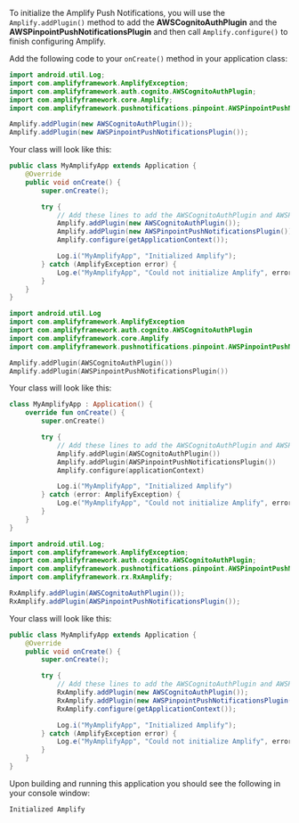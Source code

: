 To initialize the Amplify Push Notifications, you will use the `Amplify.addPlugin()` method to add the **AWSCognitoAuthPlugin** and the **AWSPinpointPushNotificationsPlugin** and then call `Amplify.configure()` to finish configuring Amplify.

Add the following code to your `onCreate()` method in your application class:

<BlockSwitcher>
<Block name="Java">

```java
import android.util.Log;
import com.amplifyframework.AmplifyException;
import com.amplifyframework.auth.cognito.AWSCognitoAuthPlugin;
import com.amplifyframework.core.Amplify;
import com.amplifyframework.pushnotifications.pinpoint.AWSPinpointPushNotificationsPlugin;
```

```java
Amplify.addPlugin(new AWSCognitoAuthPlugin());
Amplify.addPlugin(new AWSPinpointPushNotificationsPlugin());
```

Your class will look like this:

```java
public class MyAmplifyApp extends Application {
    @Override
    public void onCreate() {
        super.onCreate();

        try {
            // Add these lines to add the AWSCognitoAuthPlugin and AWSPinpointPushNotificationsPlugin plugins
            Amplify.addPlugin(new AWSCognitoAuthPlugin());
            Amplify.addPlugin(new AWSPinpointPushNotificationsPlugin());
            Amplify.configure(getApplicationContext());

            Log.i("MyAmplifyApp", "Initialized Amplify");
        } catch (AmplifyException error) {
            Log.e("MyAmplifyApp", "Could not initialize Amplify", error);
        }
    }
}
```

</Block>
<Block name="Kotlin">

```kotlin
import android.util.Log
import com.amplifyframework.AmplifyException
import com.amplifyframework.auth.cognito.AWSCognitoAuthPlugin
import com.amplifyframework.core.Amplify
import com.amplifyframework.pushnotifications.pinpoint.AWSPinpointPushNotificationsPlugin
```

```kotlin
Amplify.addPlugin(AWSCognitoAuthPlugin())
Amplify.addPlugin(AWSPinpointPushNotificationsPlugin())
```

Your class will look like this:

```kotlin
class MyAmplifyApp : Application() {
    override fun onCreate() {
        super.onCreate()

        try {
            // Add these lines to add the AWSCognitoAuthPlugin and AWSPinpointPushNotificationsPlugin plugins
            Amplify.addPlugin(AWSCognitoAuthPlugin())
            Amplify.addPlugin(AWSPinpointPushNotificationsPlugin())
            Amplify.configure(applicationContext)

            Log.i("MyAmplifyApp", "Initialized Amplify")
        } catch (error: AmplifyException) {
            Log.e("MyAmplifyApp", "Could not initialize Amplify", error)
        }
    }
}
```

</Block>
<Block name="RxJava">

```java
import android.util.Log;
import com.amplifyframework.AmplifyException;
import com.amplifyframework.auth.cognito.AWSCognitoAuthPlugin;
import com.amplifyframework.pushnotifications.pinpoint.AWSPinpointPushNotificationsPlugin;
import com.amplifyframework.rx.RxAmplify;
```

```java
RxAmplify.addPlugin(AWSCognitoAuthPlugin());
RxAmplify.addPlugin(AWSPinpointPushNotificationsPlugin());
```

Your class will look like this:

```java
public class MyAmplifyApp extends Application {
    @Override
    public void onCreate() {
        super.onCreate();

        try {
            // Add these lines to add the AWSCognitoAuthPlugin and AWSPinpointPushNotificationsPlugin plugins
            RxAmplify.addPlugin(new AWSCognitoAuthPlugin());
            RxAmplify.addPlugin(new AWSPinpointPushNotificationsPlugin());
            RxAmplify.configure(getApplicationContext());

            Log.i("MyAmplifyApp", "Initialized Amplify");
        } catch (AmplifyException error) {
            Log.e("MyAmplifyApp", "Could not initialize Amplify", error);
        }
    }
}
```

</Block>
</BlockSwitcher>

Upon building and running this application you should see the following in your console window:

```console
Initialized Amplify
```

